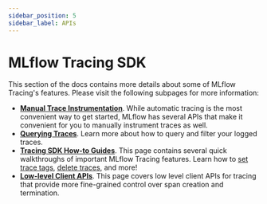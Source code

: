 ```yaml
---
sidebar_position: 5
sidebar_label: APIs
---
```


# MLflow Tracing SDK

This section of the docs contains more details about some of MLflow Tracing's features. Please visit the following subpages for more information:

- [**Manual Trace Instrumentation**](/tracing/api/manual-instrumentation). While automatic tracing is the most convenient way to get started, MLflow has several APIs that make it convenient for you to manually instrument traces as well.
- [**Querying Traces**](/tracing/api/search). Learn more about how to query and filter your logged traces.
- [**Tracing SDK How-to Guides**](/tracing/api/how-to). This page contains several quick walkthroughs of important MLflow Tracing features. Learn how to [set trace tags](/tracing/api/how-to#setting-trace-tags), [delete traces](http://localhost:3000/tracing/api/how-to#delete-traces), and more! 
- [**Low-level Client APIs**](/tracing/api/client). This page covers low level client APIs for tracing that provide more fine-grained control over span creation and termination.
